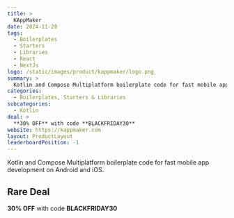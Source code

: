 ```yaml
---
title: >
  KAppMaker
date: 2024-11-28
tags:
  - Boilerplates
  - Starters
  - Libraries
  - React
  - NextJs
logo: /static/images/product/kappmaker/logo.png
summary: >
  Kotlin and Compose Multiplatform boilerplate code for fast mobile app development on Android and iOS.
categories:
  - Boilerplates, Starters & Libraries
subcategories:
  - Kotlin
deal: >
  **30% OFF** with code **BLACKFRIDAY30**
website: https://kappmaker.com
layout: ProductLayout
leaderboardPosition: -1
---
```

Kotlin and Compose Multiplatform boilerplate code for fast mobile app development on Android and iOS.

## Rare Deal

**30% OFF** with code **BLACKFRIDAY30**
